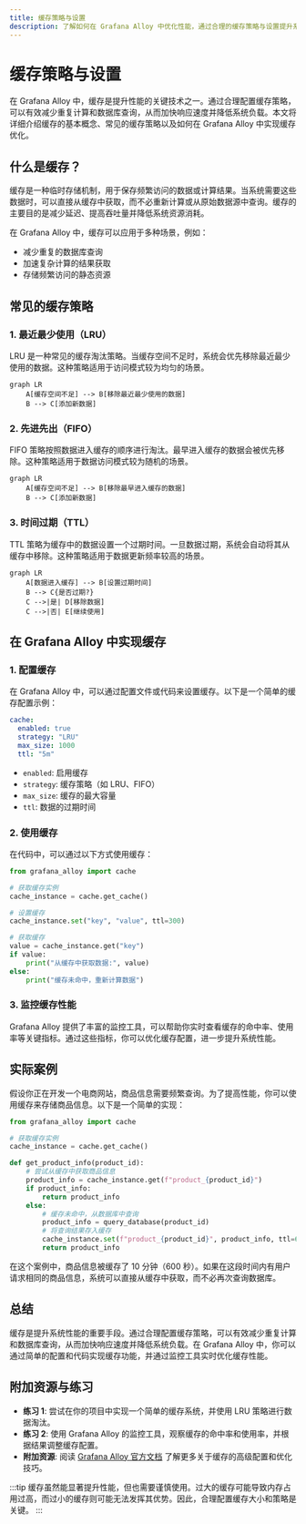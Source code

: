 ```yaml
---
title: 缓存策略与设置
description: 了解如何在 Grafana Alloy 中优化性能，通过合理的缓存策略与设置提升系统效率。
---
```


# 缓存策略与设置

在 Grafana Alloy 中，缓存是提升性能的关键技术之一。通过合理配置缓存策略，可以有效减少重复计算和数据库查询，从而加快响应速度并降低系统负载。本文将详细介绍缓存的基本概念、常见的缓存策略以及如何在 Grafana Alloy 中实现缓存优化。

## 什么是缓存？

缓存是一种临时存储机制，用于保存频繁访问的数据或计算结果。当系统需要这些数据时，可以直接从缓存中获取，而不必重新计算或从原始数据源中查询。缓存的主要目的是减少延迟、提高吞吐量并降低系统资源消耗。

在 Grafana Alloy 中，缓存可以应用于多种场景，例如：
- 减少重复的数据库查询
- 加速复杂计算的结果获取
- 存储频繁访问的静态资源

## 常见的缓存策略

### 1. 最近最少使用（LRU）
LRU 是一种常见的缓存淘汰策略。当缓存空间不足时，系统会优先移除最近最少使用的数据。这种策略适用于访问模式较为均匀的场景。

```mermaid
graph LR
    A[缓存空间不足] --> B[移除最近最少使用的数据]
    B --> C[添加新数据]
```

### 2. 先进先出（FIFO）
FIFO 策略按照数据进入缓存的顺序进行淘汰。最早进入缓存的数据会被优先移除。这种策略适用于数据访问模式较为随机的场景。

```mermaid
graph LR
    A[缓存空间不足] --> B[移除最早进入缓存的数据]
    B --> C[添加新数据]
```

### 3. 时间过期（TTL）
TTL 策略为缓存中的数据设置一个过期时间。一旦数据过期，系统会自动将其从缓存中移除。这种策略适用于数据更新频率较高的场景。

```mermaid
graph LR
    A[数据进入缓存] --> B[设置过期时间]
    B --> C{是否过期?}
    C -->|是| D[移除数据]
    C -->|否| E[继续使用]
```

## 在 Grafana Alloy 中实现缓存

### 1. 配置缓存
在 Grafana Alloy 中，可以通过配置文件或代码来设置缓存。以下是一个简单的缓存配置示例：

```yaml
cache:
  enabled: true
  strategy: "LRU"
  max_size: 1000
  ttl: "5m"
```

- `enabled`: 启用缓存
- `strategy`: 缓存策略（如 LRU、FIFO）
- `max_size`: 缓存的最大容量
- `ttl`: 数据的过期时间

### 2. 使用缓存
在代码中，可以通过以下方式使用缓存：

```python
from grafana_alloy import cache

# 获取缓存实例
cache_instance = cache.get_cache()

# 设置缓存
cache_instance.set("key", "value", ttl=300)

# 获取缓存
value = cache_instance.get("key")
if value:
    print("从缓存中获取数据:", value)
else:
    print("缓存未命中，重新计算数据")
```

### 3. 监控缓存性能
Grafana Alloy 提供了丰富的监控工具，可以帮助你实时查看缓存的命中率、使用率等关键指标。通过这些指标，你可以优化缓存配置，进一步提升系统性能。

## 实际案例

假设你正在开发一个电商网站，商品信息需要频繁查询。为了提高性能，你可以使用缓存来存储商品信息。以下是一个简单的实现：

```python
from grafana_alloy import cache

# 获取缓存实例
cache_instance = cache.get_cache()

def get_product_info(product_id):
    # 尝试从缓存中获取商品信息
    product_info = cache_instance.get(f"product_{product_id}")
    if product_info:
        return product_info
    else:
        # 缓存未命中，从数据库中查询
        product_info = query_database(product_id)
        # 将查询结果存入缓存
        cache_instance.set(f"product_{product_id}", product_info, ttl=600)
        return product_info
```

在这个案例中，商品信息被缓存了 10 分钟（600 秒）。如果在这段时间内有用户请求相同的商品信息，系统可以直接从缓存中获取，而不必再次查询数据库。

## 总结

缓存是提升系统性能的重要手段。通过合理配置缓存策略，可以有效减少重复计算和数据库查询，从而加快响应速度并降低系统负载。在 Grafana Alloy 中，你可以通过简单的配置和代码实现缓存功能，并通过监控工具实时优化缓存性能。

## 附加资源与练习

- **练习 1**: 尝试在你的项目中实现一个简单的缓存系统，并使用 LRU 策略进行数据淘汰。
- **练习 2**: 使用 Grafana Alloy 的监控工具，观察缓存的命中率和使用率，并根据结果调整缓存配置。
- **附加资源**: 阅读 [Grafana Alloy 官方文档](https://grafana.com/docs/alloy/) 了解更多关于缓存的高级配置和优化技巧。

:::tip
缓存虽然能显著提升性能，但也需要谨慎使用。过大的缓存可能导致内存占用过高，而过小的缓存则可能无法发挥其优势。因此，合理配置缓存大小和策略是关键。
:::